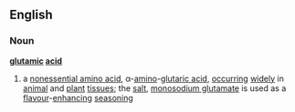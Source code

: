 ==English==
===Noun===
'''[[glutamic]] [[acid]]'''
#{{chemistry}} a [[nonessential amino acid]], α-[[amino]]-[[glutaric acid]], [[occurring]] [[widely]] in [[animal]] and [[plant]] [[tissue]]s; the [[salt]], [[monosodium glutamate]] is used as a [[flavour]]-[[enhancing]] [[seasoning]]